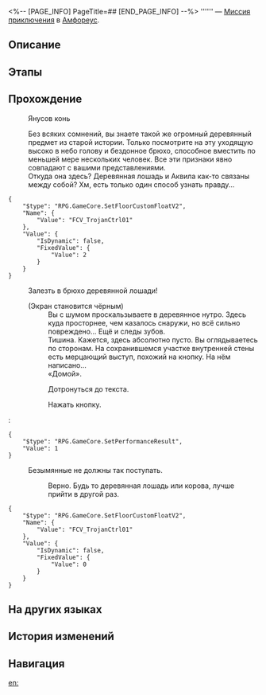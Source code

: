 <%-- [PAGE_INFO]
PageTitle=##
[END_PAGE_INFO] --%>
{{Дополнить|Диалоги.}}
{{Миссия Инфобокс
|id              = 4340179
|Название        = 
|Изображение     = Миссия .png
|Тип             = Миссия приключения
|Событие         = 
|Глава           = 
|Условия         = Завершена [[Миссия Освоения]] «[[О рассвет, озари конец мира]]»
|Персонажи       = Первопроходец
|СтартЛокация    = [[Амфореус]] — [[Парящая крепость Циркадного Ока]]
|Мир             = Амфореус
|Предыдущая      = 
|Следующая       = 
|Награды         = Небесная амброзия*15
}}
'''''' — [[Миссия приключения]] в [[Амфореус]].

==Описание==
{{Описание|<!--официальное описание из Перекрёстка судеб-->}}

==Этапы==


==Прохождение==
{{Дополнить}}

:{{Диалог|undefined}} Янусов конь
:Без всяких сомнений, вы знаете такой же огромный деревянный предмет из старой истории. Только посмотрите на эту уходящую высоко в небо голову и бездонное брюхо, способное вместить по меньшей мере нескольких человек. Все эти признаки явно совпадают с вашими представлениями.
:Откуда она здесь? Деревянная лошадь и Аквила как-то связаны между собой? Хм, есть только один способ узнать правду...
<pre>{
	"$type": "RPG.GameCore.SetFloorCustomFloatV2",
	"Name": {
		"Value": "FCV_TrojanCtrl01"
	},
	"Value": {
		"IsDynamic": false,
		"FixedValue": {
			"Value": 2
		}
	}
}</pre>
:{{Диалог|Стрелка}} Залезть в брюхо деревянной лошади!
:;(Экран становится чёрным)
::Вы с шумом проскальзываете в деревянное нутро. Здесь куда просторнее, чем казалось снаружи, но всё сильно повреждено... Ещё и следы зубов.
::Тишина. Кажется, здесь абсолютно пусто. Вы оглядываетесь по сторонам. На сохранившемся участке внутренней стены есть мерцающий выступ, похожий на кнопку. На нём написано...
::«Домой».
::{{Диалог|Стрелка}} Дотронуться до текста.
::{{Диалог|Стрелка}} Нажать кнопку.
:<pre>{
	"$type": "RPG.GameCore.SetPerformanceResult",
	"Value": 1
}</pre>
:{{Диалог|Выход}} Безымянные не должны так поступать.
::Верно. Будь то деревянная лошадь или корова, лучше прийти в другой раз.
<pre>{
	"$type": "RPG.GameCore.SetFloorCustomFloatV2",
	"Name": {
		"Value": "FCV_TrojanCtrl01"
	},
	"Value": {
		"IsDynamic": false,
		"FixedValue": {
			"Value": 0
		}
	}
}</pre>
{{Диалог Конец}}

==На других языках==
{{На других языках
|en   = 
|zhs  = 
|zht  = 
|ja   = 
|ko   = 
|es   = 
|fr   = 
|ru   = 
|th   = 
|vi   = 
|de   = 
|id   = 
|pt   = 
}}

==История изменений==
{{История изменений|3.5}}

==Навигация==
{{Миссия приключения Навбокс|Глава }}

[[en:]]
